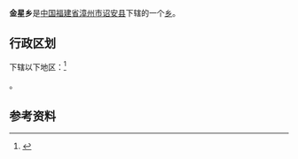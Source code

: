 {{中国乡级行政区|35/06/24/200/000
| 行政区全称 = 金星乡
| 景观照片文件名 =
| 景观照片描述 =
| 汉语拼音 =
| 通用拼音 =
| 注音符號 =
| 其它标音类型1 =
| 其它标音1 =
| 其它标音类型2 =
| 其它标音2 =
| 其它语言类型1 =
| 其它语言地名1 =
| 其它语言类型2 =
| 其它语言地名2 =
| 上级行政区 = [[福建省|福建省]][[漳州市|漳州市]][[诏安县|诏安县]]
| 行政区类别 = [[乡|乡]]
| 总面积 =
| 户籍人口 =
| 户籍人口年份 =
| 常住人口 =
| 常住人口年份 =
| 人口密度 =
| 行政区划 =
| 官方网站 =
| 政府驻地 =
| 邮政编码 =
| 电话区号 = 596
| 毗邻行政区 =
| 位置图文件名 =
| 位置图描述 =
}}
'''金星乡'''是[[中华人民共和国|中国]][[福建省|福建省]][[漳州市|漳州市]][[诏安县|诏安县]]下辖的一个[[乡|乡]]。

== 行政区划 ==

{{PAGENAMEBASE}}下辖以下地区：<ref>{{PRC admin/ref sgc|35/06/24/200/000}}</ref>

{{PRC admin/children|35/06/24/200/000}}。

== 参考资料 ==

{{reflist}}

{{PRC admin/navcat|35/06/24/200/000}}